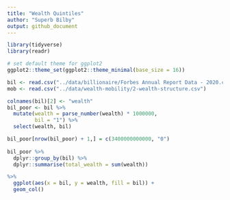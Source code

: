 ```yaml
---
title: "Wealth Quintiles"
author: "Superb Bilby"
output: github_document
---
```


```r
library(tidyverse)
library(readr)

# set default theme for ggplot2
ggplot2::theme_set(ggplot2::theme_minimal(base_size = 16))
```


```r
bil <- read.csv("../data/billionaire/Forbes Annual Report Data - 2020.csv", skip = 1) %>% drop_na()
mob <- read.csv("../data/wealth-mobility/2-wealth-structure.csv")
```

```r
colnames(bil)[2] <- "wealth"
bil_poor <- bil %>% 
  mutate(wealth = parse_number(wealth) * 1000000,
         bil = "1") %>%
  select(wealth, bil)

bil_poor[nrow(bil_poor) + 1,] = c(3400000000000, "0")
  
bil_poor %>%
  dplyr::group_by(bil) %>%
  dplyr::summarise(total_wealth = sum(wealth))

%>%
  ggplot(aes(x = bil, y = wealth, fill = bil)) +
  geom_col()
```


